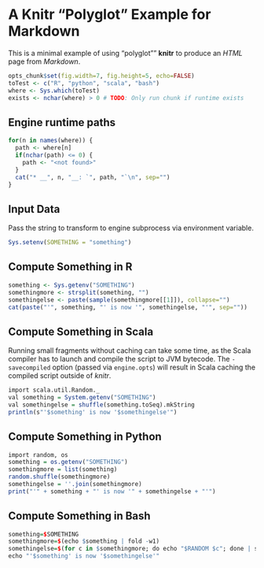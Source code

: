 # A Knitr "Polyglot" Example for Markdown

This is a minimal example of using "polyglot"" **knitr** to produce an _HTML_ page from _Markdown_.

```r
opts_chunk$set(fig.width=7, fig.height=5, echo=FALSE)
toTest <- c("R", "python", "scala", "bash")
where <- Sys.which(toTest)
exists <- nchar(where) > 0 # TODO: Only run chunk if runtime exists
```

## Engine runtime paths

```r
for(n in names(where)) {
  path <- where[n]
  if(nchar(path) <= 0) {
    path <- "<not found>"
  }
  cat("* __", n, "__: `", path, "`\n", sep="")
}
```

## Input Data
Pass the string to transform to engine subprocess via environment variable.

```r
Sys.setenv(SOMETHING = "something")
```

## Compute Something in R

```r
something <- Sys.getenv("SOMETHING")
somethingmore <- strsplit(something, "")
somethingelse <- paste(sample(somethingmore[[1]]), collapse="")
cat(paste("'", something, "' is now '", somethingelse, "'", sep=""))
```

## Compute Something in Scala

Running small fragments without caching can take some time, as the Scala compiler has to launch and compile the script to JVM bytecode. The `-savecompiled` option (passed via `engine.opts`) will result in Scala caching the compiled script outside of _knitr_.

```r
import scala.util.Random._
val something = System.getenv("SOMETHING")
val somethingelse = shuffle(something.toSeq).mkString
println(s"'$something' is now '$somethingelse'")
```

## Compute Something in Python

```r
import random, os
something = os.getenv("SOMETHING")
somethingmore = list(something)
random.shuffle(somethingmore)
somethingelse = ''.join(somethingmore)
print("'" + something + "' is now '" + somethingelse + "'")
```

## Compute Something in Bash

```r
something=$SOMETHING
somethingmore=$(echo $something | fold -w1)
somethingelse=$(for c in $somethingmore; do echo "$RANDOM $c"; done | sort -n | sed -e 's/^[0-9 ]*//' | paste -s -d '\0' -)
echo "'$something' is now '$somethingelse'"
```
